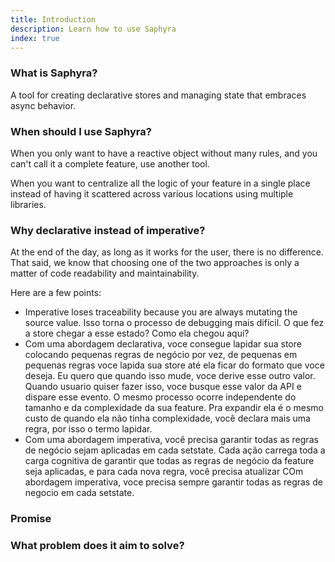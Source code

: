 ```yaml
---
title: Introduction
description: Learn how to use Saphyra
index: true
---
```


### What is Saphyra?

A tool for creating declarative stores and managing state that embraces async behavior.

### When should I use Saphyra?

When you only want to have a reactive object without many rules, and you can't call it a complete feature, use another tool.

When you want to centralize all the logic of your feature in a single place instead of having it scattered across various locations using multiple libraries.

### Why declarative instead of imperative?

At the end of the day, as long as it works for the user, there is no difference. That said, we know that choosing one of the two approaches is only a matter of code readability and maintainability.

Here are a few points:

- Imperative loses traceability because you are always mutating the source value. Isso torna o processo de debugging mais difícil. O que fez a store chegar a esse estado? Como ela chegou aqui?
- Com uma abordagem declarativa, voce consegue lapidar sua store colocando pequenas regras de negócio por vez, de pequenas em pequenas regras voce lapida sua store até ela ficar do formato que voce deseja. Eu quero que quando isso mude, voce derive esse outro valor. Quando usuario quiser fazer isso, voce busque esse valor da API e dispare esse evento. O mesmo processo ocorre independente do tamanho e da complexidade da sua feature. Pra expandir ela é o mesmo custo de quando ela não tinha complexidade, você declara mais uma regra, por isso o termo lapidar.
- Com uma abordagem imperativa, você precisa garantir todas as regras de negócio sejam aplicadas em cada setstate. Cada ação carrega toda a carga cognitiva de garantir que todas as regras de negócio da feature seja aplicadas, e para cada nova regra, você precisa atualizar
  COm abordagem imperativa, voce precisa sempre garantir todas as regras de negocio em cada setstate.

### Promise

### What problem does it aim to solve?
